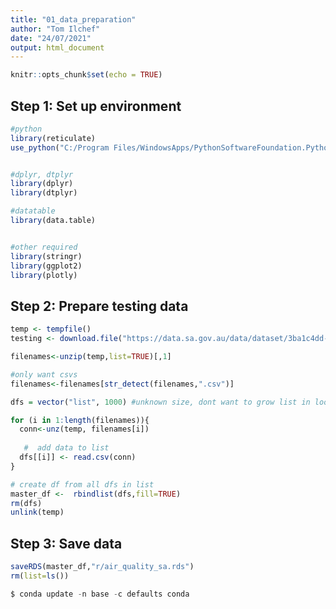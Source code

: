 ```yaml
---
title: "01_data_preparation"
author: "Tom Ilchef"
date: "24/07/2021"
output: html_document
---
```


```r
knitr::opts_chunk$set(echo = TRUE)
```


## Step 1: Set up environment
```r
#python
library(reticulate)
use_python("C:/Program Files/WindowsApps/PythonSoftwareFoundation.Python.3.9_3.9.1776.0_x64__qbz5n2kfra8p0")


#dplyr, dtplyr
library(dplyr)
library(dtplyr)

#datatable
library(data.table)


#other required
library(stringr)
library(ggplot2)
library(plotly)
```

## Step 2: Prepare testing data
```r

temp <- tempfile()
testing <- download.file("https://data.sa.gov.au/data/dataset/3ba1c4dd-e52f-4c28-858a-21284c3ee458/resource/c78fc6da-baa4-47cc-b4df-a97f452bbf9a/download/ken01_p.zip",temp)

filenames<-unzip(temp,list=TRUE)[,1]

#only want csvs
filenames<-filenames[str_detect(filenames,".csv")] 

dfs = vector("list", 1000) #unknown size, dont want to grow list in loop.

for (i in 1:length(filenames)){
  conn<-unz(temp, filenames[i])
  
   #  add data to list
  dfs[[i]] <- read.csv(conn)
}

# create df from all dfs in list
master_df <-  rbindlist(dfs,fill=TRUE)
rm(dfs)
unlink(temp)

```

## Step 3: Save data 
```r
saveRDS(master_df,"r/air_quality_sa.rds")
rm(list=ls())
```

```python
$ conda update -n base -c defaults conda
```